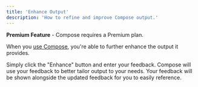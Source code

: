 ```yaml
---
title: 'Enhance Output'
description: 'How to refine and improve Compose output.'
---
```


<Tip>**Premium Feature** - Compose requires a Premium plan.</Tip>

When you [use Compose](/compose/create), you're able to further enhance the output it provides.

Simply click the "Enhance" button and enter your feedback. Compose will use your feedback to better tailor output to your needs. Your feedback will be shown alongside the updated feedback for you to easily reference.